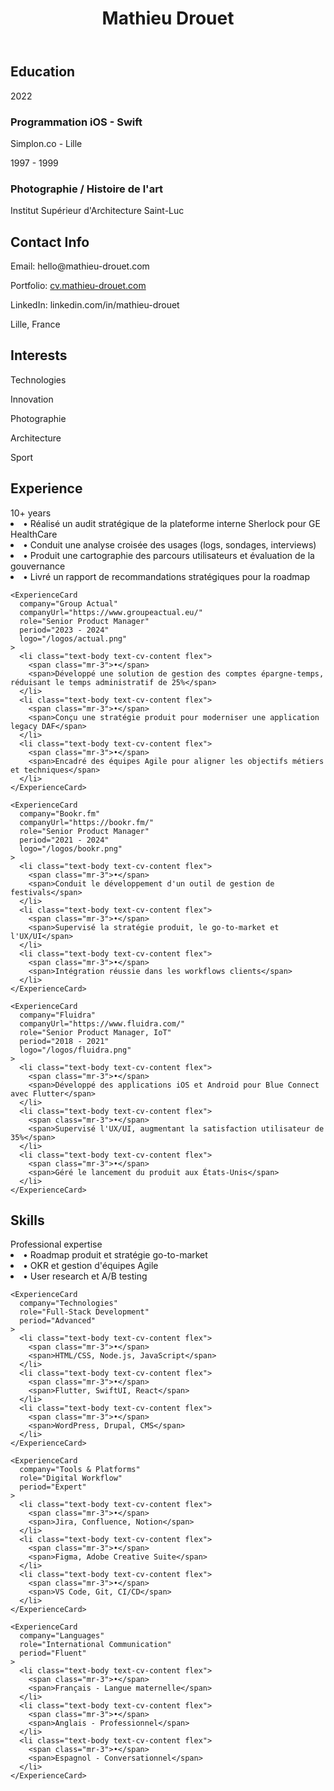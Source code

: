 
<header class="mb-section">
  <h1 class="text-hero text-cv-content font-semibold">Mathieu Drouet</h1>
</header>

<GridSection>
  <div class="relative p-6 pattern-boxes sh-alt rounded-sm">
    <h2 class="text-section text-cv-content font-semibold mb-4">Education</h2>
    <div class="space-y-4">
      <div>
        <span class="inline-flex items-center gap-1.5 px-3 py-1 text-sm bg-blue-500 text-white rounded-sm border border-blue-600 shadow-sm hover:bg-blue-600 transition-colors mb-2"><iconify-icon icon="carbon:download" width="16" height="16"></iconify-icon>2022</span>
        <h3 class="flex gap-2 text-sm text-black dark:text-white mb-1 items-center"><span class="shrink-0"><iconify-icon icon="carbon:server" width="24" height="24"></iconify-icon></span>Programmation iOS - Swift</h3>
        <p class="text-body text-cv-muted">Simplon.co - Lille</p>
      </div>
      <div>
        <span class="inline-flex items-center gap-1.5 px-3 py-1 text-sm bg-blue-500 text-white rounded-sm border border-blue-600 shadow-sm hover:bg-blue-600 transition-colors mb-2"><iconify-icon icon="carbon:download" width="16" height="16"></iconify-icon>1997 - 1999</span>
        <h3 class="flex gap-2 text-sm text-black dark:text-white mb-1 items-center"><span class="shrink-0"><iconify-icon icon="carbon:server" width="24" height="24"></iconify-icon></span>Photographie / Histoire de l'art</h3>
        <p class="text-body text-cv-muted">Institut Supérieur d'Architecture Saint-Luc</p>
      </div>
    </div>
  </div>

  <div class="relative p-6 pattern-boxes sh-alt rounded-sm">
    <h2 class="text-section text-cv-content font-semibold mb-4">Contact Info</h2>
    <div class="space-y-4">
      <div>
        <p class="text-body text-cv-muted">Email: hello@mathieu-drouet.com</p>
      </div>
      <div>
        <p class="text-body text-cv-muted">Portfolio: <a href="https://cv.mathieu-drouet.com" class="text-cv-accent">cv.mathieu-drouet.com</a></p>
      </div>
      <div>
        <p class="text-body text-cv-muted">LinkedIn: linkedin.com/in/mathieu-drouet</p>
      </div>
      <div>
        <p class="text-body text-cv-muted">Lille, France</p>
      </div>
    </div>
  </div>

  <div class="relative p-6 pattern-boxes sh-alt rounded-sm">
    <h2 class="text-section text-cv-content font-semibold mb-4">Interests</h2>
    <div class="grid grid-cols-2 gap-x-12 gap-y-4">
      <p class="text-body text-cv-muted">Technologies</p>
      <p class="text-body text-cv-muted">Innovation</p>
      <p class="text-body text-cv-muted">Photographie</p>
      <p class="text-body text-cv-muted">Architecture</p>
      <p class="text-body text-cv-muted">Sport</p>
    </div>
  </div>
</GridSection>

<section class="mb-section">
  <div class="flex items-baseline gap-4 mb-8">
    <h2 class="text-section text-cv-content font-semibold">Experience</h2>
    <span class="text-body text-cv-muted">10+ years</span>
  </div>
  
  <div class="space-y-section">
    <ExperienceCard
      company="CH-Studio - GEHealthcare"
      companyUrl="https://chstudio.fr/project/plateforme-de-gestion-de-donnees-dicom/"
      role="Senior Product Manager"
      period="2025"
      current={true}
      logo="/logos/ge-healtcare.png"
    >
      <li class="text-body text-cv-content flex">
        <span class="mr-3">•</span>
        <span>Réalisé un audit stratégique de la plateforme interne Sherlock pour GE HealthCare</span>
      </li>
      <li class="text-body text-cv-content flex">
        <span class="mr-3">•</span>
        <span>Conduit une analyse croisée des usages (logs, sondages, interviews)</span>
      </li>
      <li class="text-body text-cv-content flex">
        <span class="mr-3">•</span>
        <span>Produit une cartographie des parcours utilisateurs et évaluation de la gouvernance</span>
      </li>
      <li class="text-body text-cv-content flex">
        <span class="mr-3">•</span>
        <span>Livré un rapport de recommandations stratégiques pour la roadmap</span>
      </li>
    </ExperienceCard>

    <ExperienceCard
      company="Group Actual"
      companyUrl="https://www.groupeactual.eu/"
      role="Senior Product Manager"
      period="2023 - 2024"
      logo="/logos/actual.png"
    >
      <li class="text-body text-cv-content flex">
        <span class="mr-3">•</span>
        <span>Développé une solution de gestion des comptes épargne-temps, réduisant le temps administratif de 25%</span>
      </li>
      <li class="text-body text-cv-content flex">
        <span class="mr-3">•</span>
        <span>Conçu une stratégie produit pour moderniser une application legacy DAF</span>
      </li>
      <li class="text-body text-cv-content flex">
        <span class="mr-3">•</span>
        <span>Encadré des équipes Agile pour aligner les objectifs métiers et techniques</span>
      </li>
    </ExperienceCard>

    <ExperienceCard
      company="Bookr.fm"
      companyUrl="https://bookr.fm/"
      role="Senior Product Manager"
      period="2021 - 2024"
      logo="/logos/bookr.png"
    >
      <li class="text-body text-cv-content flex">
        <span class="mr-3">•</span>
        <span>Conduit le développement d'un outil de gestion de festivals</span>
      </li>
      <li class="text-body text-cv-content flex">
        <span class="mr-3">•</span>
        <span>Supervisé la stratégie produit, le go-to-market et l'UX/UI</span>
      </li>
      <li class="text-body text-cv-content flex">
        <span class="mr-3">•</span>
        <span>Intégration réussie dans les workflows clients</span>
      </li>
    </ExperienceCard>

    <ExperienceCard
      company="Fluidra"
      companyUrl="https://www.fluidra.com/"
      role="Senior Product Manager, IoT"
      period="2018 - 2021"
      logo="/logos/fluidra.png"
    >
      <li class="text-body text-cv-content flex">
        <span class="mr-3">•</span>
        <span>Développé des applications iOS et Android pour Blue Connect avec Flutter</span>
      </li>
      <li class="text-body text-cv-content flex">
        <span class="mr-3">•</span>
        <span>Supervisé l'UX/UI, augmentant la satisfaction utilisateur de 35%</span>
      </li>
      <li class="text-body text-cv-content flex">
        <span class="mr-3">•</span>
        <span>Géré le lancement du produit aux États-Unis</span>
      </li>
    </ExperienceCard>
  </div>
</section>

<section class="mb-section">
  <div class="flex items-baseline gap-4 mb-8">
    <h2 class="text-section text-cv-content font-semibold">Skills</h2>
    <span class="text-body text-cv-muted">Professional expertise</span>
  </div>
  
  <div class="grid grid-cols-1 lg:grid-cols-2 gap-section">
    <ExperienceCard
      company="Product Management"
      role="Strategic Leadership"
      period="Expert"
      current={true}
    >
      <li class="text-body text-cv-content flex">
        <span class="mr-3">•</span>
        <span>Roadmap produit et stratégie go-to-market</span>
      </li>
      <li class="text-body text-cv-content flex">
        <span class="mr-3">•</span>
        <span>OKR et gestion d'équipes Agile</span>
      </li>
      <li class="text-body text-cv-content flex">
        <span class="mr-3">•</span>
        <span>User research et A/B testing</span>
      </li>
    </ExperienceCard>

    <ExperienceCard
      company="Technologies"
      role="Full-Stack Development"
      period="Advanced"
    >
      <li class="text-body text-cv-content flex">
        <span class="mr-3">•</span>
        <span>HTML/CSS, Node.js, JavaScript</span>
      </li>
      <li class="text-body text-cv-content flex">
        <span class="mr-3">•</span>
        <span>Flutter, SwiftUI, React</span>
      </li>
      <li class="text-body text-cv-content flex">
        <span class="mr-3">•</span>
        <span>WordPress, Drupal, CMS</span>
      </li>
    </ExperienceCard>

    <ExperienceCard
      company="Tools & Platforms"
      role="Digital Workflow"
      period="Expert"
    >
      <li class="text-body text-cv-content flex">
        <span class="mr-3">•</span>
        <span>Jira, Confluence, Notion</span>
      </li>
      <li class="text-body text-cv-content flex">
        <span class="mr-3">•</span>
        <span>Figma, Adobe Creative Suite</span>
      </li>
      <li class="text-body text-cv-content flex">
        <span class="mr-3">•</span>
        <span>VS Code, Git, CI/CD</span>
      </li>
    </ExperienceCard>

    <ExperienceCard
      company="Languages"
      role="International Communication"
      period="Fluent"
    >
      <li class="text-body text-cv-content flex">
        <span class="mr-3">•</span>
        <span>Français - Langue maternelle</span>
      </li>
      <li class="text-body text-cv-content flex">
        <span class="mr-3">•</span>
        <span>Anglais - Professionnel</span>
      </li>
      <li class="text-body text-cv-content flex">
        <span class="mr-3">•</span>
        <span>Espagnol - Conversationnel</span>
      </li>
    </ExperienceCard>
  </div>
</section>